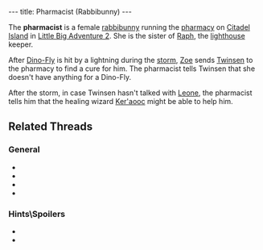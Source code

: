 ---
title: Pharmacist (Rabbibunny)
---

{{twinsunica import}}{{Infobox Character
 |image=Pharmacist.png
 |race=rabbibunny
 |gender=female
 |size=average
 |age=adult
 |magical=no
 |lba1=
 |lba2=oui
 |alignment=neutral
 |occupation=
 |requires=
 |amount=
 |fam1=
 |fam2=
 |planet=
 |island=
 |building=
}}

The '''pharmacist''' is a female [[rabbibunny]] running the [[pharmacy]] on [[Citadel Island]] in [[Little Big Adventure 2]]. She is the sister of [[Raph]], the [[lighthouse]] keeper.

After [[Dino-Fly]] is hit by a lightning during the [[storm]], [[Zoe]] sends [[Twinsen]] to the pharmacy to find a cure for him. The pharmacist tells Twinsen that she doesn't have anything for a Dino-Fly.

After the storm, in case Twinsen hasn't talked with [[Leone]], the pharmacist tells him that the healing wizard [[Ker'aooc]] might be able to help him.

== Related Threads ==
=== General ===
* {{thread|id=4091|title=Quote #340, from Little Big Adventure 2\Twinsen's Odyssey}}
* {{thread|id=3650|title=Twinsen is having an affair?}}
* {{thread|id=3121|title=Another quotes from LBA...}}
* {{thread|id=155|title=Twinsun - a happy jolly place? I THINK NOT}}

=== Hints\Spoilers ===
* {{thread|id=3937|title=LBA2: quetch and Pharmacist}}
* {{thread|id=1413|title=Unsolved mysteries}}


<!-- remove these category links when they're all automated by categorizers...
[[Category: Rabbibunnies]]
[[Category: Female characters]]
[[Category: Average characters]]
[[Category: Adult characters]]
[[Category: Citadel Island inhabitants]] -->